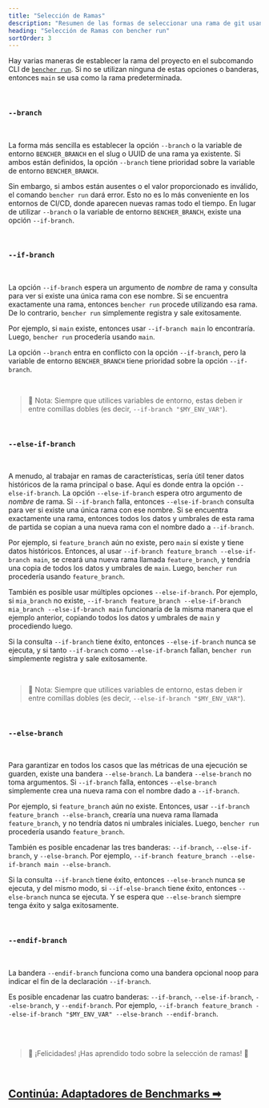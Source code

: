 ```yaml
---
title: "Selección de Ramas"
description: "Resumen de las formas de seleccionar una rama de git usando el subcomando CLI bencher run"
heading: "Selección de Ramas con bencher run"
sortOrder: 3
---
```


Hay varias maneras de establecer la rama del proyecto en el subcomando CLI de <code><a href="/docs/es/explanation/bencher-run">bencher run</a></code>.
Si no se utilizan ninguna de estas opciones o banderas, entonces `main` se usa como la rama predeterminada.

<br />

### `--branch`

<br />

La forma más sencilla es establecer la opción `--branch` o la variable de entorno `BENCHER_BRANCH` en el slug o UUID de una rama ya existente.
Si ambos están definidos, la opción `--branch` tiene prioridad sobre la variable de entorno `BENCHER_BRANCH`.

Sin embargo, si ambos están ausentes o el valor proporcionado es inválido, el comando `bencher run` dará error.
Esto no es lo más conveniente en los entornos de CI/CD, donde aparecen nuevas ramas todo el tiempo.
En lugar de utilizar `--branch` o la variable de entorno `BENCHER_BRANCH`, existe una opción `--if-branch`.

<br />

### `--if-branch`

<br />

La opción `--if-branch` espera un argumento de _nombre_ de rama y consulta para ver si existe una única rama con ese nombre.
Si se encuentra exactamente una rama, entonces `bencher run` procede utilizando esa rama.
De lo contrario, `bencher run` simplemente registra y sale exitosamente.

Por ejemplo, si `main` existe, entonces usar `--if-branch main` lo encontraría. Luego, `bencher run` procedería usando `main`.

La opción `--branch` entra en conflicto con la opción `--if-branch`, pero la variable de entorno `BENCHER_BRANCH` tiene prioridad sobre la opción `--if-branch`.

<br />

> 🐰 Nota: Siempre que utilices variables de entorno, estas deben ir entre comillas dobles (es decir, `--if-branch "$MY_ENV_VAR"`).

<br />

### `--else-if-branch`

<br />

A menudo, al trabajar en ramas de características, sería útil tener datos históricos de la rama principal o base.
Aquí es donde entra la opción `--else-if-branch`.
La opción `--else-if-branch` espera otro argumento de _nombre_ de rama.
Si `--if-branch` falla, entonces `--else-if-branch` consulta para ver si existe una única rama con ese nombre.
Si se encuentra exactamente una rama, entonces todos los datos y umbrales de esta rama de partida se copian a una nueva rama con el nombre dado a `--if-branch`.

Por ejemplo, si `feature_branch` aún no existe, pero `main` sí existe y tiene datos históricos.
Entonces, al usar `--if-branch feature_branch --else-if-branch main`, se creará una nueva rama llamada `feature_branch`,
y tendría una copia de todos los datos y umbrales de `main`.
Luego, `bencher run` procedería usando `feature_branch`.

También es posible usar múltiples opciones `--else-if-branch`.
Por ejemplo, si `mia_branch` no existe, `--if-branch feature_branch --else-if-branch mia_branch --else-if-branch main`
funcionaría de la misma manera que el ejemplo anterior, copiando todos los datos y umbrales de `main` y procediendo luego.

Si la consulta `--if-branch` tiene éxito, entonces `--else-if-branch` nunca se ejecuta, y si tanto `--if-branch` como `--else-if-branch` fallan, `bencher run` simplemente registra y sale exitosamente.

<br />

> 🐰 Nota: Siempre que utilices variables de entorno, estas deben ir entre comillas dobles (es decir, `--else-if-branch "$MY_ENV_VAR"`).

<br />

### `--else-branch`

<br />

Para garantizar en todos los casos que las métricas de una ejecución se guarden, existe una bandera `--else-branch`.
La bandera `--else-branch` no toma argumentos.
Si `--if-branch` falla, entonces `--else-branch` simplemente crea una nueva rama con el nombre dado a `--if-branch`.

Por ejemplo, si `feature_branch` aún no existe.
Entonces, usar `--if-branch feature_branch --else-branch`, crearía una nueva rama llamada `feature_branch`,
y no tendría datos ni umbrales iniciales.
Luego, `bencher run` procedería usando `feature_branch`.

También es posible encadenar las tres banderas: `--if-branch`, `--else-if-branch`, y `--else-branch`.
Por ejemplo, `--if-branch feature_branch --else-if-branch main --else-branch`.

Si la consulta `--if-branch` tiene éxito, entonces `--else-branch` nunca se ejecuta, y del mismo modo, si `--if-else-branch` tiene éxito, entonces `--else-branch` nunca se ejecuta.
Y se espera que `--else-branch` siempre tenga éxito y salga exitosamente.

<br />

### `--endif-branch`

<br />

La bandera `--endif-branch` funciona como una bandera opcional noop para indicar el fin de la declaración `--if-branch`.

Es posible encadenar las cuatro banderas: `--if-branch`, `--else-if-branch`, `--else-branch`, y `--endif-branch`.
Por ejemplo, `--if-branch feature_branch --else-if-branch "$MY_ENV_VAR" --else-branch --endif-branch`.

<br />
<br />

> 🐰 ¡Felicidades! ¡Has aprendido todo sobre la selección de ramas! 🎉

<br/>

<h2><a href="/docs/es/explanation/adapters">Continúa: Adaptadores de Benchmarks ➡</a></h2>
